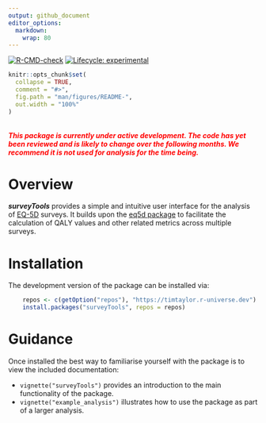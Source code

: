 ```yaml
---
output: github_document
editor_options: 
  markdown: 
    wrap: 80
---
```


<!-- README.md is generated from README.Rmd. Please edit that file -->

<!-- badges: start -->
[![R-CMD-check](https://github.com/TimTaylor/surveyTools/workflows/R-CMD-check/badge.svg)](https://github.com/TimTaylor/surveyTools/actions){.pkgdown-devel}
[![Lifecycle: experimental](https://img.shields.io/badge/lifecycle-experimental-orange.svg)](https://lifecycle.r-lib.org/articles/stages.html#experimental)
<!-- badges: end -->

```r
knitr::opts_chunk$set(
  collapse = TRUE,
  comment = "#>",
  fig.path = "man/figures/README-",
  out.width = "100%"
)
```

<br>
<span style="color:red"> ***This package is currently under active development. The code has yet been reviewed and is likely to change over the following months. We recommend it is not used for analysis for the time being.***  </span>

# Overview

***surveyTools*** provides a simple and intuitive user interface for the
analysis of [EQ-5D](https://euroqol.org/eq-5d-instruments) surveys. It builds
upon the [eq5d package](https://cran.r-project.org/package=eq5d) to facilitate
the calculation of QALY values and other related metrics across multiple
surveys.

# Installation

The development version of the package can be installed via:

```r
    repos <- c(getOption("repos"), "https://timtaylor.r-universe.dev")
    install.packages("surveyTools", repos = repos)
```

# Guidance

Once installed the best way to familiarise yourself with the package is to view
the included documentation:

- `vignette("surveyTools")` provides an introduction to the main functionality
  of the package.
- `vignette("example_analysis")` illustrates how to use the package as part of a
  larger analysis.
